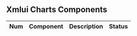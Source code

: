 
## Xmlui Charts Components

| Num | Component | Description | Status |
| :---: | :---: | --- | :---: |
